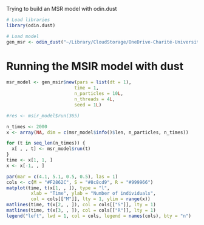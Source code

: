 Trying to build an MSR model with odin.dust 

```r
# Load libraries
library(odin.dust)
```

```r
# Load model
gen_msr <- odin_dust("~/Library/CloudStorage/OneDrive-Charité-UniversitätsmedizinBerlin/LSTHM project/Extension/RSV_infection_NL/Extended model/Odin model.R")
```

# Running the MSIR model with dust
```r
msr_model <- gen_msir$new(pars = list(dt = 1),
                         time = 1,
                         n_particles = 10L,
                         n_threads = 4L,
                         seed = 1L)

#res <- msir_model$run(365)
```

```r
n_times <- 2000
x <- array(NA, dim = c(msr_model$info()$len, n_particles, n_times))

for (t in seq_len(n_times)) {
  x[ , , t] <- msr_model$run(t)
}
time <- x[1, 1, ]
x <- x[-1, , ]

par(mar = c(4.1, 5.1, 0.5, 0.5), las = 1)
cols <- c(M = "#F2862C", S = "#8c8cd9", R = "#999966")
matplot(time, t(x[1, , ]), type = "l",
         xlab = "Time", ylab = "Number of individuals",
         col = cols[["M"]], lty = 1, ylim = range(x))
matlines(time, t(x[2, , ]), col = cols[["S"]], lty = 1)
matlines(time, t(x[3, , ]), col = cols[["R"]], lty = 1)
legend("left", lwd = 1, col = cols, legend = names(cols), bty = "n")
```